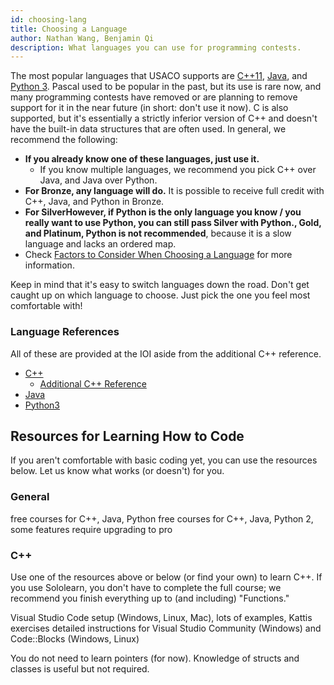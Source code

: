 ```yaml
---
id: choosing-lang
title: Choosing a Language
author: Nathan Wang, Benjamin Qi
description: What languages you can use for programming contests.
---
```


The most popular languages that USACO supports are [C++11](https://en.wikipedia.org/wiki/C%2B%2B), [Java](<https://en.wikipedia.org/wiki/Java_(programming_language)>), and [Python 3](<https://en.wikipedia.org/wiki/Python_(programming_language)>). Pascal used to be popular in the past, but its use is rare now, and many programming contests have removed or are planning to remove support for it in the near future (in short: don't use it now). C is also supported, but it's essentially a strictly inferior version of C++ and doesn't have the built-in data structures that are often used. In general, we recommend the following:

- **If you already know one of these languages, just use it.**
  - If you know multiple languages, we recommend you pick C++ over Java, and Java over Python.
- **For Bronze, any language will do.** It is possible to receive full credit with C++, Java, and Python in Bronze.
- **For Silver<Asterisk>However, if Python is the only language you know / you really want to use Python, you can still pass Silver with Python.</Asterisk>, Gold, and Platinum, Python is not recommended**, because it is a slow language and lacks an ordered map.
- Check [Factors to Consider When Choosing a Language](/general/factors-choosing) for more information.

Keep in mind that it's easy to switch languages down the road. Don't get caught up on which language to choose. Just pick the one you feel most comfortable with!

### Language References

All of these are provided at the IOI aside from the additional C++ reference.

- [C++](https://en.cppreference.com/w/)
  - [Additional C++ Reference](http://www.cplusplus.com/)
- [Java](https://docs.oracle.com/javase/8/docs/api/overview-summary.html)
- [Python3](https://docs.python.org/3/reference/)

## Resources for Learning How to Code

If you aren't comfortable with basic coding yet, you can use the resources below. Let us know what works (or doesn't) for you.

### General

<Resources title="Learning to Code">
	<Resource title="Sololearn" url="https://www.sololearn.com/" starred>
		free courses for C++, Java, Python
	</Resource>
	<Resource title="Codecademy" url="https://www.codecademy.com/">
		free courses for C++, Java, Python 2, some features require upgrading to pro
	</Resource>
</Resources>

<LanguageSection>

<CPPSection>

### C++

Use one of the resources above or below (or find your own) to learn C++. If you use Sololearn, you don't have to complete the full course; we recommend you finish everything up to (and including) "Functions."

<Resources title="C++">
	<Resource source="PAPS" title="2 - Programming in C++" starred>
		Visual Studio Code setup (Windows, Linux, Mac), lots of examples, Kattis
		exercises
	</Resource>
	<Resource source="LearnCpp" title="Learn C++" url="https://www.learncpp.com/">
		detailed instructions for Visual Studio Community (Windows) and Code::Blocks
		(Windows, Linux)
	</Resource>
</Resources>

<Info title="Pro Tip">

You do not need to learn pointers (for now). Knowledge of structs and classes is useful but not required.

</Info>

</CPPSection>

<JavaSection></JavaSection>
<PySection></PySection>

</LanguageSection>
